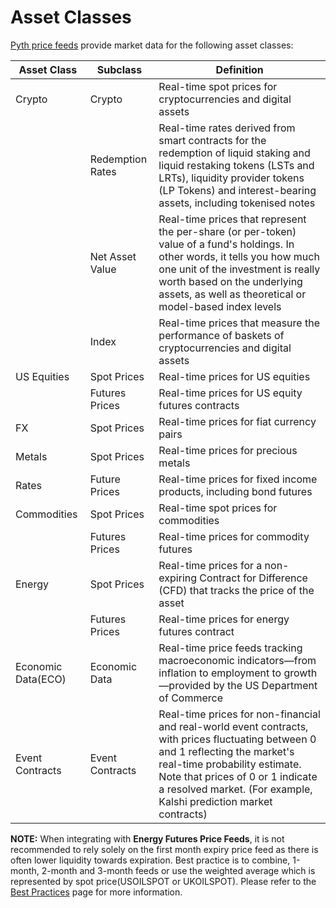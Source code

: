# Asset Classes

[Pyth price feeds](https://www.pyth.network/price-feeds) provide market data for the following asset classes:

| Asset Class        | Subclass         | Definition                                                                                                                                                                                                                                                                  |
| ------------------ | ---------------- | --------------------------------------------------------------------------------------------------------------------------------------------------------------------------------------------------------------------------------------------------------------------------- |
| Crypto             | Crypto           | Real-time spot prices for cryptocurrencies and digital assets                                                                                                                                                                                                               |
|                    | Redemption Rates | Real-time rates derived from smart contracts for the redemption of liquid staking and liquid restaking tokens (LSTs and LRTs), liquidity provider tokens (LP Tokens) and interest-bearing assets, including tokenised notes                                                 |
|                    | Net Asset Value  | Real-time prices that represent the per-share (or per-token) value of a fund's holdings. In other words, it tells you how much one unit of the investment is really worth based on the underlying assets, as well as theoretical or model-based index levels                |
|                    | Index            | Real-time prices that measure the performance of baskets of cryptocurrencies and digital assets                                                                                                                                                                             |
| US Equities        | Spot Prices      | Real-time prices for US equities                                                                                                                                                                                                                                            |
|                    | Futures Prices   | Real-time prices for US equity futures contracts                                                                                                                                                                                                                            |
| FX                 | Spot Prices      | Real-time prices for fiat currency pairs                                                                                                                                                                                                                                    |
| Metals             | Spot Prices      | Real-time prices for precious metals                                                                                                                                                                                                                                        |
| Rates              | Future Prices    | Real-time prices for fixed income products, including bond futures                                                                                                                                                                                                          |
| Commodities        | Spot Prices      | Real-time spot prices for commodities                                                                                                                                                                                                                                       |
|                    | Futures Prices   | Real-time prices for commodity futures                                                                                                                                                                                                                                      |
| Energy             | Spot Prices      | Real-time prices for a non-expiring Contract for Difference (CFD) that tracks the price of the asset                                                                                                                                                                        |
|                    | Futures Prices   | Real-time prices for energy futures contract                                                                                                                                                                                                                                |
| Economic Data(ECO) | Economic Data    | Real-time price feeds tracking macroeconomic indicators—from inflation to employment to growth—provided by the US Department of Commerce                                                                                                                                    |
| Event Contracts    | Event Contracts  | Real-time prices for non-financial and real-world event contracts, with prices fluctuating between 0 and 1 reflecting the market's real-time probability estimate. Note that prices of 0 or 1 indicate a resolved market. (For example, Kalshi prediction market contracts) |

**NOTE:** When integrating with **Energy Futures Price Feeds**, it is not recommended to rely solely on the first month expiry price feed as there is often lower liquidity towards expiration.
Best practice is to combine, 1-month, 2-month and 3-month feeds or use the weighted average which is represented by spot price(USOILSPOT or UKOILSPOT).
Please refer to the [Best Practices](../best-practices.mdx#pricing-futures-based-assets) page for more information.
